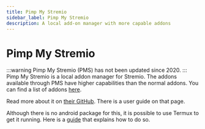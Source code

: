 ```yaml
---
title: Pimp My Stremio
sidebar_label: Pimp My Stremio
description: A local add-on manager with more capable addons
---
```


# Pimp My Stremio

:::warning
Pimp My Stremio (PMS) has not been updated since 2020.
:::
Pimp My Stremio is a local addon manager for Stremio. The addons available through PMS have higher capabilities than the normal addons.
You can find a list of addons [here](https://github.com/sungshon/PimpMyStremio/blob/master/src/addonsList.json).

Read more about it on [their GitHub](https://github.com/sungshon/PimpMyStremio). There is a user guide on that page.

Although there is no android package for this, it is possible to use Termux to get it running. Here is a [guide](https://gist.github.com/sleeyax/e9635eb352a4fcdf94194f763d743689) that explains how to do so.

